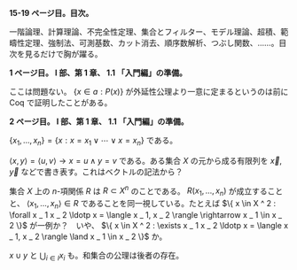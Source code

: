 '''15-19 ページ目。目次。'''

一階論理、計算理論、不完全性定理、集合とフィルター、モデル理論、超積、範疇性定理、強制法、可測基数、カット消去、順序数解析、つぶし関数、……。目次を見るだけで胸が躍る。

'''1 ページ目。 I 部、第 1 章、 1.1 「入門編」の準備。'''

ここは問題ない。 \( \{ x \in a : P ( x ) \} \) が外延性公理より一意に定まるというのは前に Coq で証明したことがある。

'''2 ページ目。 I 部、第 1 章、 1.1 「入門編」の準備。'''

\( \{ x _ 1, \ldots, x _ n \} = \{ x : x = x _ 1 \lor \cdots \lor x = x _ n \} \) である。

\( \langle x, y \rangle = \langle u, v \rangle \rightarrow x = u \land y = v \) である。ある集合 \( X \) の元から成る有限列を \( \vec{x}, \vec{y} \) などで書き表す。これはベクトルの記法から？

集合 \( X \) 上の \( n \)-項関係 \( R \) は \( R \subset X ^ n \) のことである。 \( R ( x _ 1, \ldots, x _ n ) \) が成立することと、 \( \langle x _ 1, \ldots, x _ n \rangle \in R \) であることを同一視している。たとえば \( \{ x \in X ^ 2 : \forall x _ 1 x _ 2 \ldotp x = \langle x _ 1, x _ 2 \rangle \rightarrow x _ 1 \in x _ 2 \} \) が一例か？　いや、 \( \{ x \in X ^ 2 : \exists x _ 1 x _ 2 \ldotp x = \langle x _ 1, x _ 2 \rangle \land x _ 1 \in x _ 2 \} \) か。

\( x \cup y \) と \( \bigcup_{ i \in I } x _ i \) も。和集合の公理は後者の存在。
